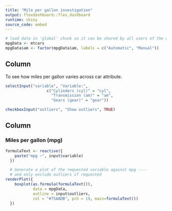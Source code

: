 ```yaml
---
title: "Mile per gallon investigation"
output: flexdashboard::flex_dashboard
runtime: shiny
source_code: embed
---
```


```r
# load data in 'global' chunk so it can be shared by all users of the dashboard
mpgData <- mtcars
mpgData$am <- factor(mpgData$am, labels = c("Automatic", "Manual"))
```

Column {.sidebar}
-----------------------------------------------------------------------

To see how miles per gallon varies across car attribute.

```r
selectInput("variable", "Variable:",
                  c("Cylinders (cyl)" = "cyl",
                    "Transmission (am)" = "am",
                    "Gears (gear)" = "gear"))

checkboxInput("outliers", "Show outliers", TRUE)
```

Column
-----------------------------------------------------------------------

### Miles per gallon (mpg)

```r
formulaText <- reactive({
    paste("mpg ~", input$variable)
  })

  # Generate a plot of the requested variable against mpg ----
  # and only exclude outliers if requested
renderPlot({
    boxplot(as.formula(formulaText()),
            data = mpgData,
            outline = input$outliers,
            col = "#75AADB", pch = 19, main=formulaText())
  })

```

